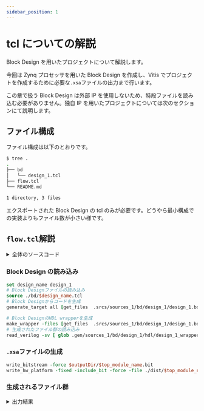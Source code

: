 ```yaml
---
sidebar_position: 1
---
```


# tcl についての解説

Block Design を用いたプロジェクトについて解説します。

今回は Zynq プロセッサを用いた Block Design を作成し、Vitis でプロジェクトを作成するために必要な`.xsa`ファイルの出力まで行います。

この章で扱う Block Design は外部 IP を使用しないため、特段ファイルを読み込む必要がありません。独自 IP を用いたプロジェクトについては次のセクションにて説明します。

## ファイル構成

ファイル構成は以下のとおりです。

```sh
$ tree .
.
├── bd
│   └── design_1.tcl
├── flow.tcl
└── README.md

1 directory, 3 files
```

エクスポートされた Block Design の tcl のみが必要です。どうやら最小構成での実装よりもファイル数が小さい様です。

## `flow.tcl`解説

<details>
<summary>全体のソースコード</summary>
<p>

```tcl
set current_dir [pwd]
create_project -in_memory
set obj [current_project]
set_property -name "board_part_repo_paths" -value "[file normalize [file join $env(HOME) ".Xilinx/Vivado/2022.2/xhub/board_store/xilinx_board_store"]]" -objects $obj

set_property -name "board_part" -value "digilentinc.com:zybo-z7-20:part0:1.0" -objects $obj
set_property -name "default_lib" -value "xil_defaultlib" -objects $obj

set_property board_part digilentinc.com:zybo-z7-20:part0:1.0 [current_project]

set outputDir ./impl
file mkdir $outputDir

set design_name design_1
source ./bd/$design_name.tcl
generate_target all [get_files .srcs/sources_1/bd/design_1/design_1.bd] -force

make_wrapper -files [get_files .srcs/sources_1/bd/design_1/design_1.bd] -top -force

read_verilog -sv [ glob .gen/sources_1/bd/design_1/hdl/design_1_wrapper.v ]
set top_module_name design_1_wrapper
set_property top $top_module_name [current_fileset]

synth_design
write_checkpoint -force $outputDir/post_synth
report_timing_summary -file $outputDir/post_synth_timing_summary.rpt
report_power -file $outputDir/post_synth_power.rpt
report_clock_interaction -delay_type min_max -file $outputDir/post_synth_clock_interaction.rpt
report_high_fanout_nets -fanout_greater_than 200 -max_nets 50 -file $outputDir/post_synth_high_fanout_nets.rpt

opt_design
place_design
phys_opt_design
write_checkpoint -force $outputDir/post_place
report_timing_summary -file $outputDir/post_place_timing_summary.rpt

route_design
write_checkpoint -force $outputDir/post_route
report_timing_summary -file $outputDir/post_route_timing_summary.rpt
report_timing -max_paths 100 -path_type summary -slack_lesser_than 0 -file $outputDir/post_route_setup_timing_violations.rpt
report_clock_utilization -file $outputDir/clock_util.rpt
report_utilization -file $outputDir/post_route_util.rpt
report_power -file $outputDir/post_route_power.rpt
report_drc -file $outputDir/post_imp_drc.rpt
write_verilog -force $outputDir/top_impl_netlist.v
write_xdc -no_fixed_only -force $outputDir/top_impl.xdc

update_compile_order -fileset sim_1
set_property top pattern_tb [current_fileset -simset]

write_bitstream -force $outputDir/$top_module_name.bit

write_hw_platform -fixed -include_bit -force -file ./dist/$top_module_name.xsa

```

</p>
</details>

### Block Design の読み込み

```tcl
set design_name design_1
# Block Designファイルの読み込み
source ./bd/$design_name.tcl
# Block Designからコードを生成
generate_target all [get_files  .srcs/sources_1/bd/design_1/design_1.bd] -force

# Block DesignのHDL wrapperを生成
make_wrapper -files [get_files  .srcs/sources_1/bd/design_1/design_1.bd] -top -force
# 生成されたファイル群の読み込み
read_verilog -sv [ glob .gen/sources_1/bd/design_1/hdl/design_1_wrapper.v ]
```

### `.xsa`ファイルの生成

```tcl
write_bitstream -force $outputDir/$top_module_name.bit
write_hw_platform -fixed -include_bit -force -file ./dist/$top_module_name.xsa
```

### 生成されるファイル群

<details>
<summary>出力結果</summary>
<p>
実行が完了すると以下のようなファイルが生成されます。

```sh
$ tree . -a -I .git
.
├── bd
│   └── design_1.tcl
├── dist
│   └── design_1_wrapper.xsa
├── flow.tcl
├── .gen
│   └── sources_1
│       └── bd
│           └── design_1
│               ├── design_1.bda
│               ├── design_1.bxml
│               ├── design_1_ooc.xdc
│               ├── hdl
│               │   └── design_1_wrapper.v
│               ├── hw_handoff
│               │   └── design_1.hwh
│               ├── ip
│               │   ├── design_1_auto_pc_0
│               │   │   ├── design_1_auto_pc_0_ooc.xdc
│               │   │   ├── design_1_auto_pc_0.xml
│               │   │   ├── sim
│               │   │   │   ├── design_1_auto_pc_0.cpp
│               │   │   │   ├── design_1_auto_pc_0.h
│               │   │   │   ├── design_1_auto_pc_0_sc.cpp
│               │   │   │   ├── design_1_auto_pc_0_sc.h
│               │   │   │   ├── design_1_auto_pc_0_stub.sv
│               │   │   │   └── design_1_auto_pc_0.v
│               │   │   ├── src
│               │   │   │   ├── axi_protocol_converter.cpp
│               │   │   │   └── axi_protocol_converter.h
│               │   │   └── synth
│               │   │       └── design_1_auto_pc_0.v
│               │   ├── design_1_axi_gpio_0_0
│               │   │   ├── design_1_axi_gpio_0_0_board.xdc
│               │   │   ├── design_1_axi_gpio_0_0_ooc.xdc
│               │   │   ├── design_1_axi_gpio_0_0.xdc
│               │   │   ├── design_1_axi_gpio_0_0.xml
│               │   │   ├── sim
│               │   │   │   └── design_1_axi_gpio_0_0.vhd
│               │   │   └── synth
│               │   │       └── design_1_axi_gpio_0_0.vhd
│               │   ├── design_1_processing_system7_0_0
│               │   │   ├── design_1_processing_system7_0_0.xdc
│               │   │   ├── design_1_processing_system7_0_0.xml
│               │   │   ├── hdl
│               │   │   │   └── verilog
│               │   │   │       ├── design_1_processing_system7_0_0.hwdef
│               │   │   │       └── processing_system7_v5_5_processing_system7.v
│               │   │   ├── ps7_init.c
│               │   │   ├── ps7_init_gpl.c
│               │   │   ├── ps7_init_gpl.h
│               │   │   ├── ps7_init.h
│               │   │   ├── ps7_init.html
│               │   │   ├── ps7_init.tcl
│               │   │   ├── ps7_parameters.xml
│               │   │   ├── sim
│               │   │   │   ├── design_1_processing_system7_0_0.cpp
│               │   │   │   ├── design_1_processing_system7_0_0.h
│               │   │   │   ├── design_1_processing_system7_0_0_sc.cpp
│               │   │   │   ├── design_1_processing_system7_0_0_sc.h
│               │   │   │   ├── design_1_processing_system7_0_0_stub.sv
│               │   │   │   ├── design_1_processing_system7_0_0.sv
│               │   │   │   ├── design_1_processing_system7_0_0.v
│               │   │   │   ├── libps7.dll
│               │   │   │   ├── libps7.so
│               │   │   │   ├── libremoteport.dll
│               │   │   │   └── libremoteport.so
│               │   │   ├── sim_tlm
│               │   │   │   ├── b_transport_converter.h
│               │   │   │   ├── processing_system7_v5_5_tlm.cpp
│               │   │   │   ├── processing_system7_v5_5_tlm.h
│               │   │   │   ├── xilinx-zynq.cc
│               │   │   │   └── xilinx-zynq.h
│               │   │   ├── synth
│               │   │   │   └── design_1_processing_system7_0_0.v
│               │   │   └── .Xil
│               │   │       └── Vivado-204153-cotton-amethyst-ubuntu
│               │   │           └── HWH
│               │   ├── design_1_ps7_0_axi_periph_0
│               │   │   └── design_1_ps7_0_axi_periph_0.xml
│               │   └── design_1_rst_ps7_0_50M_0
│               │       ├── design_1_rst_ps7_0_50M_0_board.xdc
│               │       ├── design_1_rst_ps7_0_50M_0.xdc
│               │       ├── design_1_rst_ps7_0_50M_0.xml
│               │       ├── sim
│               │       │   └── design_1_rst_ps7_0_50M_0.vhd
│               │       └── synth
│               │           └── design_1_rst_ps7_0_50M_0.vhd
│               ├── ipshared
│               │   ├── 25a8
│               │   │   └── hdl
│               │   │       └── blk_mem_gen_v8_4_vhsyn_rfs.vhd
│               │   ├── 3111
│               │   │   └── hdl
│               │   │       └── axi_data_fifo_v2_1_vl_rfs.v
│               │   ├── 6219
│               │   │   └── hdl
│               │   │       └── axi_gpio_v2_0_vh_rfs.vhd
│               │   ├── 66ea
│               │   │   └── hdl
│               │   │       └── axi_lite_ipif_v3_0_vh_rfs.vhd
│               │   ├── 83df
│               │   │   ├── hdl
│               │   │   │   ├── fifo_generator_v13_2_rfs.v
│               │   │   │   ├── fifo_generator_v13_2_rfs.vhd
│               │   │   │   └── fifo_generator_v13_2_vhsyn_rfs.vhd
│               │   │   └── simulation
│               │   │       └── fifo_generator_vlog_beh.v
│               │   ├── 8842
│               │   │   └── hdl
│               │   │       └── proc_sys_reset_v5_0_vh_rfs.vhd
│               │   ├── 8fd3
│               │   │   └── hdl
│               │   │       └── verilog
│               │   │           ├── processing_system7_v5_5_atc.v
│               │   │           ├── processing_system7_v5_5_aw_atc.v
│               │   │           ├── processing_system7_v5_5_b_atc.v
│               │   │           ├── processing_system7_v5_5_trace_buffer.v
│               │   │           └── processing_system7_v5_5_w_atc.v
│               │   ├── a040
│               │   │   └── hdl
│               │   │       └── interrupt_control_v3_1_vh_rfs.vhd
│               │   ├── aeb3
│               │   │   └── hdl
│               │   │       └── axi_protocol_converter_v2_1_vl_rfs.v
│               │   ├── b752
│               │   │   └── hdl
│               │   │       └── generic_baseblocks_v2_1_vl_rfs.v
│               │   ├── ec67
│               │   │   └── hdl
│               │   │       ├── axi_infrastructure_v1_1_0.vh
│               │   │       └── axi_infrastructure_v1_1_vl_rfs.v
│               │   ├── ee60
│               │   │   └── hdl
│               │   │       ├── processing_system7_vip_v1_0_15_apis.v
│               │   │       ├── processing_system7_vip_v1_0_15_axi_acp.v
│               │   │       ├── processing_system7_vip_v1_0_15_axi_gp.v
│               │   │       ├── processing_system7_vip_v1_0_15_axi_hp.v
│               │   │       ├── processing_system7_vip_v1_0_15_local_params.v
│               │   │       ├── processing_system7_vip_v1_0_15_reg_init.v
│               │   │       ├── processing_system7_vip_v1_0_15_reg_params.v
│               │   │       ├── processing_system7_vip_v1_0_15_unused_ports.v
│               │   │       └── processing_system7_vip_v1_0_vl_rfs.sv
│               │   ├── ef1e
│               │   │   └── hdl
│               │   │       └── lib_cdc_v1_0_rfs.vhd
│               │   ├── f0b4
│               │   │   └── hdl
│               │   │       └── axi_register_slice_v2_1_vl_rfs.v
│               │   └── ffc2
│               │       └── hdl
│               │           └── axi_vip_v1_1_vl_rfs.sv
│               ├── sim
│               │   ├── design_1.protoinst
│               │   └── design_1.v
│               └── synth
│                   ├── design_1.hwdef
│                   └── design_1.v
├── .gitignore
├── impl
│   ├── clock_util.rpt
│   ├── design_1_wrapper.bit
│   ├── post_imp_drc.rpt
│   ├── post_place.dcp
│   ├── post_place_timing_summary.rpt
│   ├── post_route.dcp
│   ├── post_route_power.rpt
│   ├── post_route_setup_timing_violations.rpt
│   ├── post_route_timing_summary.rpt
│   ├── post_route_util.rpt
│   ├── post_synth_clock_interaction.rpt
│   ├── post_synth.dcp
│   ├── post_synth_high_fanout_nets.rpt
│   ├── post_synth_power.rpt
│   ├── post_synth_timing_summary.rpt
│   ├── top_impl_netlist.v
│   └── top_impl.xdc
├── README.md
├── .srcs
│   └── sources_1
│       └── bd
│           └── design_1
│               ├── design_1.bd
│               ├── design_1.bda
│               └── ip
│                   ├── design_1_auto_pc_0
│                   │   └── design_1_auto_pc_0.xci
│                   ├── design_1_axi_gpio_0_0
│                   │   └── design_1_axi_gpio_0_0.xci
│                   ├── design_1_processing_system7_0_0
│                   │   └── design_1_processing_system7_0_0.xci
│                   ├── design_1_ps7_0_axi_periph_0
│                   │   └── design_1_ps7_0_axi_periph_0.xci
│                   └── design_1_rst_ps7_0_50M_0
│                       └── design_1_rst_ps7_0_50M_0.xci
├── vivado.jou
├── vivado.log
└── .Xil
    └── design_1_wrapper_propImpl.xdc

76 directories, 123 files

```

</p>
</details>
